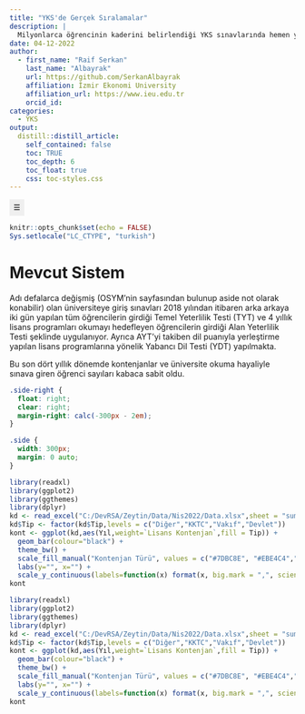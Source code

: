 ```yaml
---
title: "YKS'de Gerçek Sıralamalar"
description: |
  Milyonlarca öğrencinin kaderini belirlendiği YKS sınavlarında hemen yıl yeni kurallar geliyor ve sistemde major değişiklikler yapılıyor. Bu yazıda Yükseköğretim Kurumunun getirdiği kurallarda yaptığı işlem ve mantık hatalarını kendi yayınladıkları veriye dayanarak gösteriyorum.
date: 04-12-2022
author:
  - first_name: "Raif Serkan"
    last_name: "Albayrak"
    url: https://github.com/SerkanAlbayrak
    affiliation: İzmir Ekonomi University
    affiliation_url: https://www.ieu.edu.tr
    orcid_id: 
categories:
  - YKS
output:
  distill::distill_article:
    self_contained: false
    toc: TRUE
    toc_depth: 6
    toc_float: true
    css: toc-styles.css
---
```


<!-- FRONTMATTER -->

<!-- TOC JAVASCRIPT ELEMENTS -->

```{=html}
<script>
function toggle () {
  document.getElementById("TOC").classList.toggle("hide");
};

window.addEventListener('DOMContentLoaded', () => {

  const observer = new IntersectionObserver(entries => {
    entries.forEach(entry => {
      const id = entry.target.getAttribute('id');
      if (entry.intersectionRatio > 0) {
        document.querySelector(`[href="#${id}"]`).parentElement.classList.add('active');
      } else {
        document.querySelector(`[href="#${id}"]`).parentElement.classList.remove('active');
      }
    });
  });

  // Track all headings that have an `id` applied
  document.querySelectorAll('h1[id], h2[id], h3[id], h4[id], h5[id], h6[id]').forEach((h1, h2, h3, h4, h5, h6) => {
    observer.observe(h1, h2, h3, h4, h5, h6);
  });
  
});
</script>
```
<!-- TOC HTML ELEMENTS -->

<input type="button" class="d-article-with-toc" id="TOC" value="&#x2630" title="Toggle (Hide/Show) Table of Contents" alt="Toggle button for hiding/showing the Table of Contents" onclick="toggle()" style="padding:7px; border: 0px;"/>

```r
knitr::opts_chunk$set(echo = FALSE)
Sys.setlocale("LC_CTYPE", "turkish")
```

# Mevcut Sistem

Adı defalarca değişmiş (OSYM'nin sayfasından bulunup aside not olarak konabilir) olan üniversiteye giriş sınavları 2018 yılından itibaren arka arkaya iki gün yapılan tüm öğrencilerin girdiği Temel Yeterlilik Testi (TYT) ve 4 yıllık lisans programları okumayı hedefleyen öğrencilerin girdiği Alan Yeterlilik Testi şeklinde uygulanıyor. Ayrıca AYT'yi takiben dil puanıyla yerleştirme yapılan lisans programlarına yönelik Yabancı Dil Testi (YDT) yapılmakta.

Bu son dört yıllık dönemde kontenjanlar ve üniversite okuma hayaliyle sınava giren öğrenci sayıları kabaca sabit oldu.

```css
.side-right {
  float: right;
  clear: right;
  margin-right: calc(-300px - 2em);
}

.side {
  width: 300px;
  margin: 0 auto;
}

```

<aside>

```r
library(readxl)
library(ggplot2)
library(ggthemes)
library(dplyr)
kd <- read_excel("C:/DevRSA/Zeytin/Data/Nis2022/Data.xlsx",sheet = "sumTab")
kd$Tip <- factor(kd$Tip,levels = c("Diğer","KKTC","Vakıf","Devlet"))
kont <- ggplot(kd,aes(Yıl,weight=`Lisans Kontenjan`,fill = Tip)) + 
  geom_bar(colour="black") + 
  theme_bw() +
  scale_fill_manual("Kontenjan Türü", values = c("#7DBC8E", "#EBE4C4","#F3BA42","#F06060")) +
  labs(y="", x="") +
  scale_y_continuous(labels=function(x) format(x, big.mark = ",", scientific = FALSE))
kont
```

</aside>

::: {.side .side-right}
```r
library(readxl)
library(ggplot2)
library(ggthemes)
library(dplyr)
kd <- read_excel("C:/DevRSA/Zeytin/Data/Nis2022/Data.xlsx",sheet = "sumTab")
kd$Tip <- factor(kd$Tip,levels = c("Diğer","KKTC","Vakıf","Devlet"))
kont <- ggplot(kd,aes(Yıl,weight=`Lisans Kontenjan`,fill = Tip)) + 
  geom_bar(colour="black") + 
  theme_bw() +
  scale_fill_manual("Kontenjan Türü", values = c("#7DBC8E", "#EBE4C4","#F3BA42","#F06060")) +
  labs(y="", x="") +
  scale_y_continuous(labels=function(x) format(x, big.mark = ",", scientific = FALSE))
kont
```
:::

